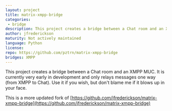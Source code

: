 ```yaml
---
layout: project
title: matrix-xmpp-bridge
categories:
 - bridge
description: This project creates a bridge between a Chat room and an XMPP MUC
author: jfrederickson
maturity: Not actively maintained
language: Python
license:
repo: https://github.com/pztrn/matrix-xmpp-bridge
bridges: XMPP
---
```


This project creates a bridge between a Chat room and an XMPP MUC. It is currently very early in development and only relays messages one way (from XMPP to Chat). Use it if you wish, but don't blame me if it blows up in your face.

This is a more updated fork of [https://github.com/jfrederickson/matrix-xmpp-bridge](https://github.com/jfrederickson/matrix-xmpp-bridge)

